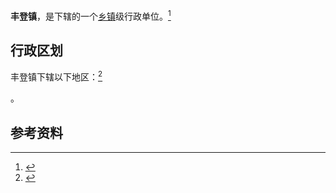 {{中国乡级行政区|64/01/06/101/000}}

'''丰登镇'''，是{{PRC admin/fullname|64/01/06/101/000|3}}下辖的一个[[乡镇|乡镇]]级行政单位。<ref>{{PRC admin/ref sgc|{{PRC admin/parent|64/01/06/101/000}}}}</ref>

== 行政区划 ==

丰登镇下辖以下地区：<ref>{{PRC admin/ref sgc|64/01/06/101/000}}</ref>

{{PRC admin/children|64/01/06/101/000}}。

== 参考资料 ==

{{reflist}}

{{行政区划小作品}}
{{PRC admin/navcat|64/01/06/101/000}}